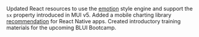 Updated React resources to use the [emotion](https://emotion.sh/docs/introduction) style engine and support the `sx` property introduced in MUI v5. Added a mobile charting library [recommendation](https://brightlayer-ui.github.io/patterns/visualizations) for React Native apps. Created introductory training materials for the upcoming BLUI Bootcamp.
